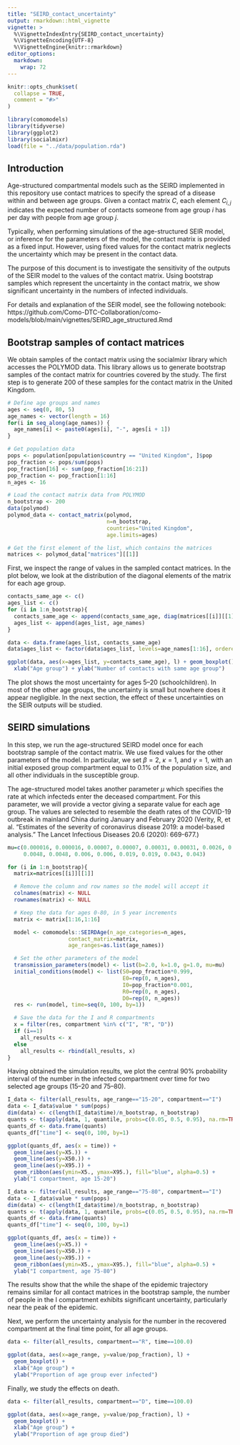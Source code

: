 ```yaml
---
title: "SEIRD_contact_uncertainty"
output: rmarkdown::html_vignette
vignette: >
  %\VignetteIndexEntry{SEIRD_contact_uncertainty}
  %\VignetteEncoding{UTF-8}
  %\VignetteEngine{knitr::rmarkdown}
editor_options:
  markdown:
    wrap: 72
---
```


```r
knitr::opts_chunk$set(
  collapse = TRUE,
  comment = "#>"
)
```

```r
library(comomodels)
library(tidyverse)
library(ggplot2)
library(socialmixr)
load(file = "../data/population.rda")
```

## Introduction

Age-structured compartmental models such as the SEIRD implemented in this
repository use contact matrices to specify the spread of a disease within and
between age groups. Given a contact matrix $C$, each element $C_{i,j}$
indicates the expected number of contacts someone from age group $i$ has per
day with people from age group $j$.

Typically, when performing simulations of the age-structured SEIR model, or
inference for the parameters of the model, the contact matrix is provided as a
fixed input. However, using fixed values for the contact matrix neglects the
uncertainty which may be present in the contact data.

The purpose of this document is to investigate the sensitivity of the outputs
of the SEIR model to the values of the contact matrix. Using bootstrap samples
which represent the uncertainty in the contact matrix, we show significant
uncertainty in the numbers of infected individuals.

For details and explanation of the SEIR model, see the following notebook:
https://github.com/Como-DTC-Collaboration/como-models/blob/main/vignettes/SEIRD_age_structured.Rmd

## Bootstrap samples of contact matrices

We obtain samples of the contact matrix using the socialmixr library which
accesses the POLYMOD data. This library allows us to generate bootstrap samples
of the contact matrix for countries covered by the study. The first step is to
generate 200 of these samples for the contact matrix in the United Kingdom.

```r

# Define age groups and names
ages <- seq(0, 80, 5)
age_names <- vector(length = 16)
for(i in seq_along(age_names)) {
  age_names[i] <- paste0(ages[i], "-", ages[i + 1])
}

# Get population data
pops <- population[population$country == "United Kingdom", ]$pop
pop_fraction <- pops/sum(pops)
pop_fraction[16] <- sum(pop_fraction[16:21])
pop_fraction <- pop_fraction[1:16]
n_ages <- 16

# Load the contact matrix data from POLYMOD
n_bootstrap <- 200
data(polymod)
polymod_data <- contact_matrix(polymod,
                               n=n_bootstrap,
                               countries="United Kingdom",
                               age.limits=ages)

# Get the first element of the list, which contains the matrices
matrices <- polymod_data["matrices"][[1]]

```

First, we inspect the range of values in the sampled contact matrices. In the
plot below, we look at the distribution of the diagonal elements of the matrix
for each age group.

```r

contacts_same_age <- c()
ages_list <- c()
for (i in 1:n_bootstrap){
  contacts_same_age <- append(contacts_same_age, diag(matrices[[i]][[1]])[1:16])
  ages_list <- append(ages_list, age_names)
}

data <- data.frame(ages_list, contacts_same_age)
data$ages_list <- factor(data$ages_list, levels=age_names[1:16], ordered=TRUE)

ggplot(data, aes(x=ages_list, y=contacts_same_age), l) + geom_boxplot() +
  xlab("Age group") + ylab("Number of contacts with same age group")
```

The plot shows the most uncertainty for ages 5--20 (schoolchildren). In most
of the other age groups, the uncertainty is small but nowhere does it appear 
negligible. In the next section, the effect of these uncertainties on the
SEIR outputs will be studied.

## SEIRD simulations

In this step, we run the age-structured SEIRD model once for each bootstrap
sample of the contact matrix. We use fixed values for the other parameters of
the model. In particular, we set $\beta=2$, $\kappa=1$, and $\gamma=1$, with
an initial exposed group compartment equal to 0.1% of the population size, and
all other individuals in the susceptible group.

The age-structured model takes another parameter $\mu$ which specifies the rate
at which infecteds enter the deceased compartment. For this parameter, we will
provide a vector giving a separate value for each age group. The values are
selected to resemble the death rates of the COVID-19 outbreak in mainland China
during January and February 2020 (Verity, R, et al. "Estimates of the severity
of coronavirus disease 2019: a model-based analysis." The Lancet Infectious
Diseases 20.6 (2020): 669-677.)

```r
mu=c(0.000016, 0.000016, 0.00007, 0.00007, 0.00031, 0.00031, 0.0026, 0.0026,
     0.0048, 0.0048, 0.006, 0.006, 0.019, 0.019, 0.043, 0.043)
```

```r
for (i in 1:n_bootstrap){
  matrix=matrices[[i]][[1]]

  # Remove the column and row names so the model will accept it
  colnames(matrix) <- NULL
  rownames(matrix) <- NULL

  # Keep the data for ages 0-80, in 5 year increments
  matrix <- matrix[1:16,1:16]

  model <- comomodels::SEIRDAge(n_age_categories=n_ages,
                   contact_matrix=matrix,
                   age_ranges=as.list(age_names))

  # Set the other parameters of the model
  transmission_parameters(model) <- list(b=2.0, k=1.0, g=1.0, mu=mu)
  initial_conditions(model) <- list(S0=pop_fraction*0.999,
                                    E0=rep(0, n_ages),
                                    I0=pop_fraction*0.001,
                                    R0=rep(0, n_ages),
                                    D0=rep(0, n_ages))
  res <- run(model, time=seq(0, 100, by=1))

  # Save the data for the I and R compartments
  x = filter(res, compartment %in% c("I", "R", "D"))
  if (i==1)
    all_results <- x
  else
    all_results <- rbind(all_results, x)
}
```

Having obtained the simulation results, we plot the central 90% probability
interval of the number in the infected compartment over time for two selected
age groups (15--20 and 75--80).


```r

I_data <- filter(all_results, age_range=="15-20", compartment=="I")
data <- I_data$value * sum(pops)
dim(data) <- c(length(I_data$time)/n_bootstrap, n_bootstrap)
quants <- t(apply(data, 1, quantile, probs=c(0.05, 0.5, 0.95), na.rm=TRUE))
quants_df <- data.frame(quants)
quants_df["time"] <- seq(0, 100, by=1)

ggplot(quants_df, aes(x = time)) +
  geom_line(aes(y=X5.)) +
  geom_line(aes(y=X50.)) +
  geom_line(aes(y=X95.)) +
  geom_ribbon(aes(ymin=X5., ymax=X95.), fill="blue", alpha=0.5) +
  ylab("I compartment, age 15-20")

I_data <- filter(all_results, age_range=="75-80", compartment=="I")
data <- I_data$value * sum(pops)
dim(data) <- c(length(I_data$time)/n_bootstrap, n_bootstrap)
quants <- t(apply(data, 1, quantile, probs=c(0.05, 0.5, 0.95), na.rm=TRUE))
quants_df <- data.frame(quants)
quants_df["time"] <- seq(0, 100, by=1)

ggplot(quants_df, aes(x = time)) +
  geom_line(aes(y=X5.)) +
  geom_line(aes(y=X50.)) +
  geom_line(aes(y=X95.)) +
  geom_ribbon(aes(ymin=X5., ymax=X95.), fill="blue", alpha=0.5) +
  ylab("I compartment, age 75-80")

```

The results show that the while the shape of the epidemic trajectory remains
similar for all contact matrices in the bootstrap sample, the number of people
in the I compartment exhibits significant uncertainty, particularly near the
peak of the epidemic.

Next, we perform the uncertainty analysis for the number in the recovered
compartment at the final time point, for all age groups.


```r

data <- filter(all_results, compartment=="R", time==100.0)

ggplot(data, aes(x=age_range, y=value/pop_fraction), l) +
  geom_boxplot() +
  xlab("Age group") +
  ylab("Proportion of age group ever infected")

```
Finally, we study the effects on death.

```r

data <- filter(all_results, compartment=="D", time==100.0)

ggplot(data, aes(x=age_range, y=value/pop_fraction), l) +
  geom_boxplot() +
  xlab("Age group") +
  ylab("Proportion of age group died")

```
